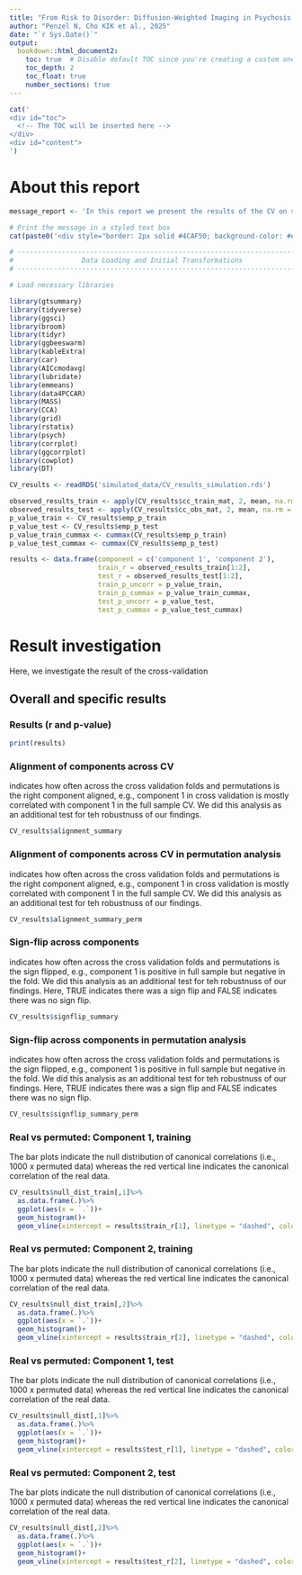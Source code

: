 ```yaml
---
title: "From Risk to Disorder: Diffusion-Weighted Imaging in Psychosis - simulated data, CV results"
author: "Penzel N, Cho KIK et al., 2025"
date: "`r Sys.Date()`"
output: 
  bookdown::html_document2:
    toc: true  # Disable default TOC since you're creating a custom one
    toc_depth: 2
    toc_float: true
    number_sections: true
---
```


```r
cat('
<div id="toc">
  <!-- The TOC will be inserted here -->
</div>
<div id="content">
')
```

# **About this report** {.unnumbered}
```r
message_report <- 'In this report we present the results of the CV on simulated data'

# Print the message in a styled text box
cat(paste0('<div style="border: 2px solid #4CAF50; background-color: #eaffea; padding: 10px; border-radius: 5px; font-size: 13px;">', message_report, '</div>'))
```

```r
# -----------------------------------------------------------------------------#
#                 Data Loading and Initial Transformations                     #
# -----------------------------------------------------------------------------#

# Load necessary libraries

library(gtsummary)
library(tidyverse)
library(ggsci)
library(broom)
library(tidyr)
library(ggbeeswarm)
library(kableExtra)
library(car)
library(AICcmodavg)
library(lubridate)
library(emmeans)
library(data4PCCAR)
library(MASS)
library(CCA)
library(grid)
library(rstatix)
library(psych)
library(corrplot)
library(ggcorrplot)
library(cowplot)
library(DT)

CV_results <- readRDS('simulated_data/CV_results_simulation.rds')

observed_results_train <- apply(CV_results$cc_train_mat, 2, mean, na.rm = TRUE)
observed_results_test <- apply(CV_results$cc_obs_mat, 2, mean, na.rm = TRUE)
p_value_train <- CV_results$emp_p_train
p_value_test <- CV_results$emp_p_test
p_value_train_cummax <- cummax(CV_results$emp_p_train)
p_value_test_cummax <- cummax(CV_results$emp_p_test)

results <- data.frame(component = c('component 1', 'component 2'),
                      train_r = observed_results_train[1:2], 
                      test_r = observed_results_test[1:2],
                      train_p_uncorr = p_value_train,
                      train_p_cummax = p_value_train_cummax,
                      test_p_uncorr = p_value_test,
                      test_p_cummax = p_value_test_cummax)
```

# Result investigation
Here, we investigate the result of the cross-validation

## Overall and specific results   {.tabset}

### Results (r and p-value)
```r
print(results)
```

### Alignment of components across CV
indicates how often across the cross validation folds and permutations is the right component aligned, e.g., component 1 in cross validation is mostly correlated with component 1 in the full sample CV. We did this analysis as an additional test for teh robustnuss of our findings.
```r
CV_results$alignment_summary
```

### Alignment of components across CV in permutation analysis
indicates how often across the cross validation folds and permutations is the right component aligned, e.g., component 1 in cross validation is mostly correlated with component 1 in the full sample CV. We did this analysis as an additional test for teh robustnuss of our findings.
```r
CV_results$alignment_summary_perm
```

### Sign-flip across components
indicates how often across the cross validation folds and permutations is the sign flipped, e.g., component 1 is positive in full sample but negative in the fold. We did this analysis as an additional test for teh robustnuss of our findings. Here, TRUE indicates there was a sign flip and FALSE indicates there was no sign flip.
```r
CV_results$signflip_summary
```

### Sign-flip across components in permutation analysis
indicates how often across the cross validation folds and permutations is the sign flipped, e.g., component 1 is positive in full sample but negative in the fold. We did this analysis as an additional test for teh robustnuss of our findings. Here, TRUE indicates there was a sign flip and FALSE indicates there was no sign flip.
```r
CV_results$signflip_summary_perm
```

### Real vs permuted: Component 1, training
The bar plots indicate the null distribution of canonical correlations (i.e., 1000 x permuted data) whereas the red vertical line indicates the canonical correlation of the real data.
```r
CV_results$null_dist_train[,1]%>%
  as.data.frame(.)%>%
  ggplot(aes(x = `.`))+
  geom_histogram()+
  geom_vline(xintercept = results$train_r[1], linetype = "dashed", color = "red", size = 1)
```

### Real vs permuted: Component 2, training
The bar plots indicate the null distribution of canonical correlations (i.e., 1000 x permuted data) whereas the red vertical line indicates the canonical correlation of the real data.
```r
CV_results$null_dist_train[,2]%>%
  as.data.frame(.)%>%
  ggplot(aes(x = `.`))+
  geom_histogram()+
  geom_vline(xintercept = results$train_r[2], linetype = "dashed", color = "red", size = 1)
```

### Real vs permuted: Component 1, test
The bar plots indicate the null distribution of canonical correlations (i.e., 1000 x permuted data) whereas the red vertical line indicates the canonical correlation of the real data.
```r
CV_results$null_dist[,1]%>%
  as.data.frame(.)%>%
  ggplot(aes(x = `.`))+
  geom_histogram()+
  geom_vline(xintercept = results$test_r[1], linetype = "dashed", color = "red", size = 1)
```

### Real vs permuted: Component 2, test
The bar plots indicate the null distribution of canonical correlations (i.e., 1000 x permuted data) whereas the red vertical line indicates the canonical correlation of the real data.
```r
CV_results$null_dist[,2]%>%
  as.data.frame(.)%>%
  ggplot(aes(x = `.`))+
  geom_histogram()+
  geom_vline(xintercept = results$test_r[2], linetype = "dashed", color = "red", size = 1)
```

## {-}

